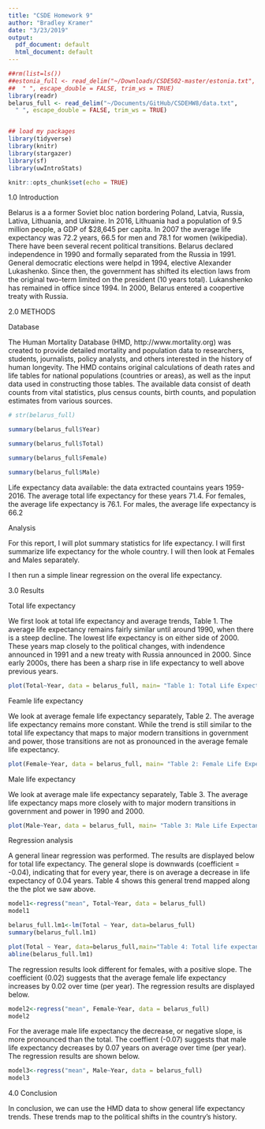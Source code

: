 ```yaml
---
title: "CSDE Homework 9"
author: "Bradley Kramer"
date: "3/23/2019"
output:
  pdf_document: default
  html_document: default
---
```


```r
##rm(list=ls())
##estonia_full <- read_delim("~/Downloads/CSDE502-master/estonia.txt", 
##  " ", escape_double = FALSE, trim_ws = TRUE)
library(readr)
belarus_full <- read_delim("~/Documents/GitHub/CSDEHW8/data.txt", 
  " ", escape_double = FALSE, trim_ws = TRUE)


## load my packages
library(tidyverse)
library(knitr)
library(stargazer)
library(sf)
library(uwIntroStats)

knitr::opts_chunk$set(echo = TRUE)
```
1.0 Introduction

Belarus is a a former Soviet bloc nation bordering Poland, Latvia, Russia, Lativa, Lithuania, and Ukraine. In 2016, Lithuania had a population of 9.5 million people, a GDP of $28,645 per capita. In 2007 the average life expectancy was 72.2 years, 66.5 for men and 78.1 for women (wikipedia). There have been several recent political transitions. Belarus declared independence in 1990 and formally separated from the Russia in 1991. General democratic elections were helpd in 1994, elective Alexander Lukashenko. Since then, the government has shifted its election laws from the original two-term limited on the president (10 years total). Lukanshenko has remained in office since 1994. In 2000, Belarus entered a coopertive treaty with Russia.

2.0 METHODS

Database

The Human Mortality Database (HMD, http://www.mortality.org) was created to provide detailed mortality and population data to researchers, students, journalists, policy analysts, and others interested in the history of human longevity. The HMD contains original calculations of death rates and life tables for national populations (countries or areas), as well as the input data used in constructing those tables. The available data consist of death counts from vital statistics, plus census counts, birth counts, and population estimates from various sources. 

```r

# str(belarus_full)

summary(belarus_full$Year)

summary(belarus_full$Total)

summary(belarus_full$Female)

summary(belarus_full$Male)

```

Life expectancy data available: the data extracted countains years 1959-2016. The average total life expectancy for these years 71.4. For females, the average life expectancy is 76.1. For males, the average life expectancy is 66.2

Analysis

For this report, I will plot summary statistics for life expectancy. I will first summarize life expectancy for the whole country. I will then look at Females and Males separately.

I then run a simple linear regression on the overal life expectancy.

3.0 Results

Total life expectancy

We first look at total life expectancy and average trends, Table 1. The average life expectancy remains fairly similar until around 1990, when there is a steep decline. The lowest life expectancy is on either side of 2000. These years map closely to the political changes, with indendence announced in 1991 and a new treaty with Russia announced in 2000. Since early 2000s, there has been a sharp rise in life expectancy to well above previous years.

```r
plot(Total~Year, data = belarus_full, main= "Table 1: Total Life Expectancy in Belarus, 1959-2016", xlab= "Year", ylab = "Life Expectancy Age (in Years)", col="blue", type="l")
```

Feamle life expectancy

We look at average female life expectancy separately, Table 2. The average life expectancy remains more constant. While the trend is still similar to the total life expectancy that maps to major modern transitions in government and power, those transitions are not as pronounced in the average female life expectancy.


```r
plot(Female~Year, data = belarus_full, main= "Table 2: Female Life Expectancy in Belarus, 1959-2016", xlab= "Year", ylab = "Life Expectancy Age (in Years)", col="blue", type="l")
```

Male life expectancy

We look at average male life expectancy separately, Table 3. The average life expectancy maps more closely with to major modern transitions in government and power in 1990 and 2000.

```r
plot(Male~Year, data = belarus_full, main= "Table 3: Male Life Expectancy in Belarus, 1959-2016", xlab= "Year", ylab = "Life Expectancy Age (in Years)", col="blue", type="l")
```

Regression analysis

A general linear regression was performed. The results are displayed below for total life expectancy. The general slope is downwards (coefficient = -0.04), indicating that for every year, there is on average a decrease in life expectancy of 0.04 years. Table 4 shows this general trend mapped along the the plot we saw above.

```r
model1<-regress("mean", Total~Year, data = belarus_full)
model1
```

```r
belarus_full.lm1<-lm(Total ~ Year, data=belarus_full)
summary(belarus_full.lm1)

plot(Total ~ Year, data=belarus_full,main="Table 4: Total life expectancy by Year with linear regression plot")
abline(belarus_full.lm1)
```

The regression results look different for females, with a positive slope. The coefficient (0.02) suggests that the average female life expectancy increases by 0.02 over time (per year). The regression results are displayed below.

```r
model2<-regress("mean", Female~Year, data = belarus_full)
model2
```

For the average male life expectancy the decrease, or negative slope, is more pronounced than the total. The coeffient (-0.07) suggests that male life expectancy decreases by 0.07 years on average over time (per year). The regression results are shown below.

```r
model3<-regress("mean", Male~Year, data = belarus_full)
model3
```

4.0 Conclusion

In conclusion, we can use the HMD data to show general life expectancy trends. These trends map to the political shifts in the country's history. 